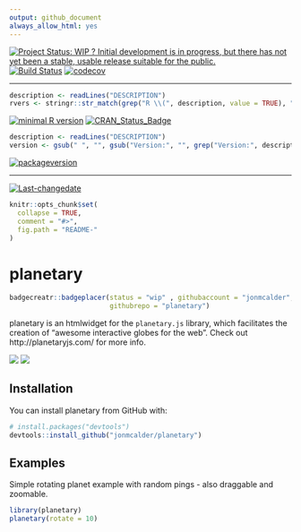 ```yaml
---
output: github_document
always_allow_html: yes
---
```

[![Project Status: WIP ? Initial development is in progress, but there has not yet been a stable, usable release suitable for the public.](http://www.repostatus.org/badges/latest/wip.svg)](http://www.repostatus.org/#wip)
[![Build Status](https://travis-ci.org/jonmcalder/planetary.svg?branch=master)](https://travis-ci.org/jonmcalder/planetary)
[![codecov](https://codecov.io/gh/jonmcalder/planetary/branch/master/graph/badge.svg)](https://codecov.io/gh/jonmcalder/planetary)
 
---
 
```r
description <- readLines("DESCRIPTION")
rvers <- stringr::str_match(grep("R \\(", description, value = TRUE), "[0-9]{1,4}\\.[0-9]{1,4}\\.[0-9]{1,4}")[1,1]
```
[![minimal R version](https://img.shields.io/badge/R%3E%3D-`r rvers`-6666ff.svg)](https://cran.r-project.org/)
[![CRAN_Status_Badge](http://www.r-pkg.org/badges/version/planetary)](https://cran.r-project.org/package=planetary)
```r
description <- readLines("DESCRIPTION")
version <- gsub(" ", "", gsub("Version:", "", grep("Version:", description, value = TRUE)))
```
[![packageversion](https://img.shields.io/badge/Package%20version-`r version`-orange.svg?style=flat-square)](commits/master)
 
---
 
[![Last-changedate](https://img.shields.io/badge/last%20change-`r gsub('-', '--', Sys.Date())`-yellowgreen.svg)](/commits/master)

<!-- README.md is generated from README.Rmd. Please edit that file -->

```r
knitr::opts_chunk$set(
  collapse = TRUE,
  comment = "#>",
  fig.path = "README-"
)
```

# planetary

```r
badgecreatr::badgeplacer(status = "wip" , githubaccount = "jonmcalder", 
                         githubrepo = "planetary")
```

planetary is an htmlwidget for the `planetary.js` library, which facilitates the creation of "awesome interactive globes for the web". Check out http://planetaryjs.com/ for more info.

![](img/ex-rotating.png)
![](img/ex-quake.png)

## Installation

You can install planetary from GitHub with:

```r
# install.packages("devtools")
devtools::install_github("jonmcalder/planetary")
```

## Examples

Simple rotating planet example with random pings - also draggable and zoomable.

```r
library(planetary)
planetary(rotate = 10)
```
